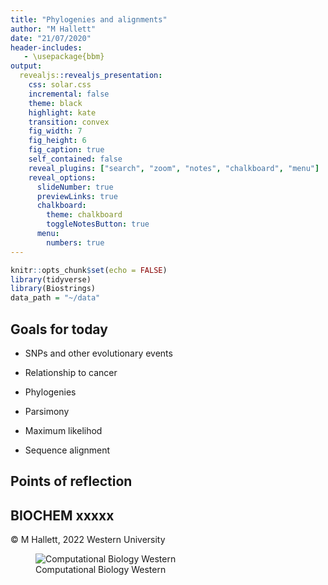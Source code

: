 ```yaml
---
title: "Phylogenies and alignments"
author: "M Hallett"
date: "21/07/2020"
header-includes:
   - \usepackage{bbm}
output: 
  revealjs::revealjs_presentation:
    css: solar.css
    incremental: false
    theme: black
    highlight: kate
    transition: convex
    fig_width: 7
    fig_height: 6
    fig_caption: true
    self_contained: false
    reveal_plugins: ["search", "zoom", "notes", "chalkboard", "menu"]
    reveal_options:
      slideNumber: true
      previewLinks: true
      chalkboard: 
        theme: chalkboard
        toggleNotesButton: true
      menu:
        numbers: true
---
```


```r
knitr::opts_chunk$set(echo = FALSE)
library(tidyverse)
library(Biostrings)
data_path = "~/data"

```

## Goals for today

- SNPs and other evolutionary events

- Relationship to cancer

- Phylogenies

- Parsimony

- Maximum likelihod

- Sequence alignment 







## Points of reflection


## BIOCHEM xxxxx

&copy; M Hallett, 2022 Western University

![Computational Biology Western](images/apple-touch-icon-114x114.png)


